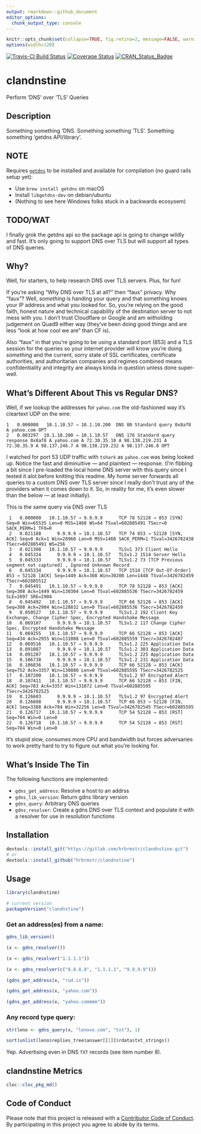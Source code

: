 ```yaml
---
output: rmarkdown::github_document
editor_options: 
  chunk_output_type: console
---
```

```r
knitr::opts_chunk$set(collapse=TRUE, fig.retina=2, message=FALSE, warning=FALSE)
options(width=120)
```

[![Travis-CI Build Status](https://travis-ci.org/hrbrmstr/clandnstine.svg?branch=master)](https://travis-ci.org/hrbrmstr/clandnstine) 
[![Coverage Status](https://codecov.io/gh/hrbrmstr/clandnstine/branch/master/graph/badge.svg)](https://codecov.io/gh/hrbrmstr/clandnstine)
[![CRAN_Status_Badge](http://www.r-pkg.org/badges/version/clandnstine)](https://cran.r-project.org/package=clandnstine)

# clandnstine

Perform 'DNS' over 'TLS' Queries

## Description

Something something 'DNS. Something something 'TLS'.  Something something 'getdns API/library'.

## NOTE

Requires [`getdns`](https://getdnsapi.net/) to be installed and available for compilation (no guard rails setup yet):

- Use `brew install getdns` on macOS
- Install `libgetdns-dev` on debian/ubuntu
- (Nothing to see here Windows folks stuck in a backwards ecosysem)

## TODO/WAT

I finally grok the getdns api so the package api is going to change wildly and fast. It's only going to support DNS over TLS but will support all types of DNS queries. 

## Why?

Well, for starters, to help research DNS over TLS servers. Plus, for fun!

If you're asking "Why DNS over TLS at all?" then "faux" privacy. Why "faux"? Well, _something_ is handing your query and that something knows your IP address and what you looked for. So, you're relying on the good faith, honest nature and technical capability of the destination server to not mess with you. I don't trust Cloudflare or Google and am witholding judgement on Quad9 either way (they've been doing good things and are less "look at how cool we are" than CF is).

Also "faux" in that you're going to be using a standard port (853) and a TLS session for the queries so your internet provider will know you're doing _something_ and the current, sorry state of SSL certificates, certificate authorities, and authoritarian companies and regimes combined means confidentiality and integrity are always kinda in question unless done super-well.

## What's Different About This vs Regular DNS?

Well, if we lookup the addresses for `yahoo.com` the old-fashioned way it's cleartext UDP on the wire:

    1   0.000000   10.1.10.57 → 10.1.10.200  DNS 80 Standard query 0x8af8 A yahoo.com OPT
    2   0.003297  10.1.10.200 → 10.1.10.57   DNS 176 Standard query response 0x8af8 A yahoo.com A 72.30.35.10 A 98.138.219.231 A 72.30.35.9 A 98.137.246.7 A 98.138.219.232 A 98.137.246.8 OPT
    
I watched for port 53 UDP traffic with `tshark` as `yahoo.com` was being looked up. Notice the fast and diminuitive &mdash; and plaintext &mdash; response. (I'm fibbing a bit since I pre-loaded the local home DNS server with this query since I tested it alot before knitting this readme. My home server forwards all queries to a custom DNS over TLS server since I really don't trust any of the providers when it comes down to it. So, in reality for me, it's even slower than the below &mdash; at least initially).

This is the same query via DNS over TLS

     1   0.000000   10.1.10.57 → 9.9.9.9      TCP 78 52128 → 853 [SYN] Seq=0 Win=65535 Len=0 MSS=1460 WS=64 TSval=602885491 TSecr=0 SACK_PERM=1 TFO=R
     2   0.021188      9.9.9.9 → 10.1.10.57   TCP 74 853 → 52128 [SYN, ACK] Seq=0 Ack=1 Win=28960 Len=0 MSS=1460 SACK_PERM=1 TSval=3426782438 TSecr=602885491 WS=256
     3   0.021308   10.1.10.57 → 9.9.9.9      TLSv1 373 Client Hello
     4   0.045324      9.9.9.9 → 10.1.10.57   TLSv1.2 1514 Server Hello
     5   0.045333      9.9.9.9 → 10.1.10.57   TLSv1.2 73 [TCP Previous segment not captured] , Ignored Unknown Record
     6   0.045334      9.9.9.9 → 10.1.10.57   TCP 1514 [TCP Out-Of-Order] 853 → 52128 [ACK] Seq=1449 Ack=308 Win=30208 Len=1448 TSval=3426782459 TSecr=602885512
     7   0.045491   10.1.10.57 → 9.9.9.9      TCP 78 52128 → 853 [ACK] Seq=308 Ack=1449 Win=130304 Len=0 TSval=602885536 TSecr=3426782459 SLE=2897 SRE=2904
     8   0.045492   10.1.10.57 → 9.9.9.9      TCP 66 52128 → 853 [ACK] Seq=308 Ack=2904 Win=128832 Len=0 TSval=602885536 TSecr=3426782459
     9   0.050527   10.1.10.57 → 9.9.9.9      TLSv1.2 192 Client Key Exchange, Change Cipher Spec, Encrypted Handshake Message
    10   0.069107      9.9.9.9 → 10.1.10.57   TLSv1.2 117 Change Cipher Spec, Encrypted Handshake Message
    11   0.069255   10.1.10.57 → 9.9.9.9      TCP 66 52128 → 853 [ACK] Seq=434 Ack=2955 Win=131008 Len=0 TSval=602885559 TSecr=3426782487
    12   0.069516   10.1.10.57 → 9.9.9.9      TLSv1.2 225 Application Data
    13   0.091087      9.9.9.9 → 10.1.10.57   TLSv1.2 303 Application Data
    14   0.091207   10.1.10.57 → 9.9.9.9      TLSv1.2 225 Application Data
    15   0.106738      9.9.9.9 → 10.1.10.57   TLSv1.2 231 Application Data
    16   0.106836   10.1.10.57 → 9.9.9.9      TCP 66 52128 → 853 [ACK] Seq=752 Ack=3357 Win=130880 Len=0 TSval=602885595 TSecr=3426782525
    17   0.107200   10.1.10.57 → 9.9.9.9      TLSv1.2 97 Encrypted Alert
    18   0.107411   10.1.10.57 → 9.9.9.9      TCP 66 52128 → 853 [FIN, ACK] Seq=783 Ack=3357 Win=131072 Len=0 TSval=602885595 TSecr=3426782525
    19   0.126603      9.9.9.9 → 10.1.10.57   TLSv1.2 97 Encrypted Alert
    20   0.126608      9.9.9.9 → 10.1.10.57   TCP 66 853 → 52128 [FIN, ACK] Seq=3388 Ack=784 Win=32256 Len=0 TSval=3426782545 TSecr=602885595
    21   0.126717   10.1.10.57 → 9.9.9.9      TCP 54 52128 → 853 [RST] Seq=784 Win=0 Len=0
    22   0.126718   10.1.10.57 → 9.9.9.9      TCP 54 52128 → 853 [RST] Seq=784 Win=0 Len=0

It's stupid slow, consumes more CPU and bandwidth but forces adversaries to work pretty hard to try to figure out what you're looking for.

## What's Inside The Tin

The following functions are implemented:

- `gdns_get_address`:	Resolve a host to an addrss
- `gdns_lib_version`:	Return gdns library version
- `gdns_query`:	Arbitrary DNS queries
- `gdns_resolver`:	Create a gdns DNS over TLS context and populate it with a resolver for use in resolution functions

## Installation

```r
devtools::install_git("https://gitlab.com/hrbrmstr/clandnstine.git")
# or
devtools::install_github("hrbrmstr/clandnstine")
```

## Usage

```r
library(clandnstine)

# current version
packageVersion("clandnstine")

```

### Get an address(es) from a name:

```r
gdns_lib_version()

(x <- gdns_resolver())

(x <- gdns_resolver("1.1.1.1"))

(x <- gdns_resolver(c("8.8.8.8", "1.1.1.1", "9.9.9.9")))

(gdns_get_address(x, "rud.is"))

(gdns_get_address(x, "yahoo.com"))

(gdns_get_address(x, "yahoo.commmm"))
```

### Any record type query:

```r
str(leno <- gdns_query(x, "lenovo.com", "txt"), 1)

sort(unlist(leno$replies_tree$answer[[1]]$rdata$txt_strings))
```

Yep. Advertising even in DNS `TXT` records (see item number 8).

## clandnstine Metrics

```r
cloc::cloc_pkg_md()
```

## Code of Conduct

Please note that this project is released with a [Contributor Code of Conduct](CONDUCT.md). 
By participating in this project you agree to abide by its terms.
